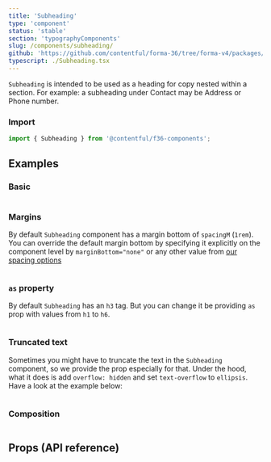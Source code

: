 ```yaml
---
title: 'Subheading'
type: 'component'
status: 'stable'
section: 'typographyComponents'
slug: /components/subheading/
github: 'https://github.com/contentful/forma-36/tree/forma-v4/packages/components/typography/src'
typescript: ./Subheading.tsx
---
```


`Subheading` is intended to be used as a heading for copy nested within a section. For example: a subheading under Contact may be Address or Phone number.

### Import

```js static=true
import { Subheading } from '@contentful/f36-components';
```

## Examples

### Basic

```jsx file=../../examples/SubheadingExample.tsx

```

### Margins

By default `Subheading` component has a margin bottom of `spacingM` (`1rem`). You can override the default margin bottom by specifying it explicitly on the component level by `marginBottom="none"` or any other value from [our spacing options](/tokens/spacing)

```jsx file=../../examples/SubheadingSpacingExample.tsx

```

### `as` property

By default `Subheading` has an `h3` tag. But you can change it be providing `as` prop with values from `h1` to `h6`.

```jsx file=../../examples/SubheadingTagExample.tsx

```

### Truncated text

Sometimes you might have to truncate the text in the `Subheading` component, so we provide the prop especially for that. Under the hood, what it does is add `overflow: hidden` and set `text-overflow` to `ellipsis`. Have a look at the example below:

```jsx file=../../examples/SubheadingTruncatedExample.tsx

```

### Composition

```jsx file=../../examples/SubheadingCompositionExample.tsx

```

## Props (API reference)

<Props of="Subheading" storybookPath="/story/typography-subheading--basic" />
